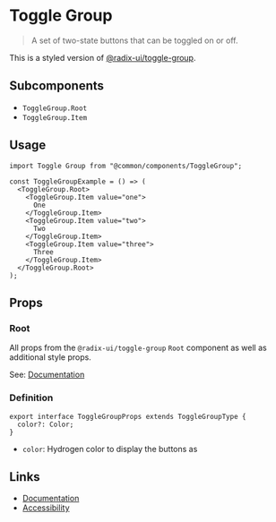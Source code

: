 
# Toggle Group

> A set of two-state buttons that can be toggled on or off.

This is a styled version of [@radix-ui/toggle-group](https://www.radix-ui.com/docs/primitives/components/toggle-group).

## Subcomponents

 - `ToggleGroup.Root`
 - `ToggleGroup.Item`

## Usage

<Story id="components-toggle-group--default" />

```tsx
import Toggle Group from "@common/components/ToggleGroup";

const ToggleGroupExample = () => (
  <ToggleGroup.Root>
    <ToggleGroup.Item value="one">
      One
    </ToggleGroup.Item>
    <ToggleGroup.Item value="two">
      Two
    </ToggleGroup.Item>
    <ToggleGroup.Item value="three">
      Three
    </ToggleGroup.Item>
  </ToggleGroup.Root>
);
```

## Props

### Root

All props from the `@radix-ui/toggle-group` `Root` component as well as additional style props.

See: [Documentation](https://www.radix-ui.com/docs/primitives/components/toggle-group#root)

### Definition

```tsx
export interface ToggleGroupProps extends ToggleGroupType {
  color?: Color;
}
```
 - `color`: Hydrogen color to display the buttons as

## Links

 - [Documentation](https://www.radix-ui.com/docs/primitives/components/toggle-group)
 - [Accessibility](https://www.w3.org/WAI/ARIA/apg/patterns/button)
